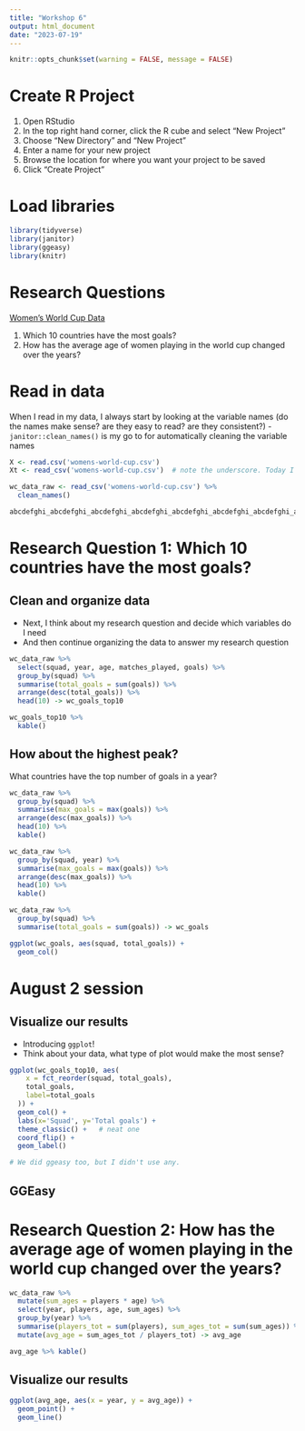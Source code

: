 ```yaml
---
title: "Workshop 6"
output: html_document
date: "2023-07-19"
---
```


```r
knitr::opts_chunk$set(warning = FALSE, message = FALSE) 
```

# Create R Project

1. Open RStudio
2. In the top right hand corner, click the R cube and select "New Project"
3. Choose "New Directory" and "New Project"
4. Enter a name for your new project 
5. Browse the location for where you want your project to be saved
6. Click "Create Project"

# Load libraries

```r
library(tidyverse)
library(janitor)
library(ggeasy)
library(knitr)
```




# Research Questions

[Women's World Cup Data](https://www.kaggle.com/datasets/mattop/fifa-womens-world-cup-stats?resource=download)

1. Which 10 countries have the most goals? 
2. How has the average age of women playing in the world cup changed over the years?

# Read in data 

When I read in my data, I always start by looking at the variable names (do the names make sense? are they easy to read? are they consistent?)
  - `janitor::clean_names()` is my go to for automatically cleaning the variable names
  
```r
X <- read.csv('womens-world-cup.csv')
Xt <- read_csv('womens-world-cup.csv')  # note the underscore. Today I learned!

wc_data_raw <- read_csv('womens-world-cup.csv') %>% 
  clean_names()

abcdefghi_abcdefghi_abcdefghi_abcdefghi_abcdefghi_abcdefghi_abcdefghi_abcdefghi_abcdefghi_abcdefghij <- 10  # hey look a 100-char var name works fine.


```




# Research Question 1: Which 10 countries have the most goals? 

## Clean and organize data

- Next, I think about my research question and decide which variables do I need 
- And then continue organizing the data to answer my research question

```r
wc_data_raw %>%
  select(squad, year, age, matches_played, goals) %>% 
  group_by(squad) %>% 
  summarise(total_goals = sum(goals)) %>% 
  arrange(desc(total_goals)) %>% 
  head(10) -> wc_goals_top10

wc_goals_top10 %>% 
  kable()

```

## How about the highest peak?

What countries have the top number of goals in a year?

```r
wc_data_raw %>%
  group_by(squad) %>% 
  summarise(max_goals = max(goals)) %>% 
  arrange(desc(max_goals)) %>% 
  head(10) %>% 
  kable()
```

```r
wc_data_raw %>%
  group_by(squad, year) %>% 
  summarise(max_goals = max(goals)) %>% 
  arrange(desc(max_goals)) %>% 
  head(10) %>% 
  kable()
```

```r
wc_data_raw %>%
  group_by(squad) %>% 
  summarise(total_goals = sum(goals)) -> wc_goals

ggplot(wc_goals, aes(squad, total_goals)) +
  geom_col()


```






# August 2 session

## Visualize our results

- Introducing `ggplot`!
- Think about your data, what type of plot would make the most sense?

```r

ggplot(wc_goals_top10, aes(
    x = fct_reorder(squad, total_goals),
    total_goals,
    label=total_goals
  )) +
  geom_col() +
  labs(x='Squad', y='Total goals') +
  theme_classic() +   # neat one
  coord_flip() +
  geom_label()

# We did ggeasy too, but I didn't use any.

```



## GGEasy




# Research Question 2: How has the average age of women playing in the world cup changed over the years?

```r
wc_data_raw %>%
  mutate(sum_ages = players * age) %>%
  select(year, players, age, sum_ages) %>%
  group_by(year) %>%
  summarise(players_tot = sum(players), sum_ages_tot = sum(sum_ages)) %>%
  mutate(avg_age = sum_ages_tot / players_tot) -> avg_age

avg_age %>% kable()

```

## Visualize our results

```r

ggplot(avg_age, aes(x = year, y = avg_age)) +
  geom_point() +
  geom_line()
```

